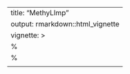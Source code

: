  
---
title: "MethyLImp"
output: rmarkdown::html_vignette
vignette: >
  %\VignetteIndexEntry{missMethy}
  %\VignetteEngine{knitr::rmarkdown}
  \usepackage[utf8]{inputenc}
---
